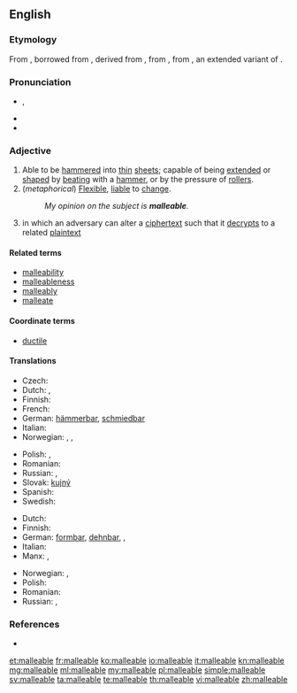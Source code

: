 ==English==

===Etymology===
From {{etyl|enm}} {{term|malliable|lang=enm}}, borrowed from {{etyl|LL.}} {{term|malleabilis|malleābilis|lang=la}}, derived from {{term|malleare|malleāre|to hammer|lang=la}}, from {{term|malleus||hammer|lang=la}}, from {{etyl|ine-pro|en}} {{recons|mal-ni-||crushing|lang=ine-pro}}, an extended variant of {{etyl|ine-pro|en}} {{recons|melH₂-||crush, grind|lang=ine-pro}}.

===Pronunciation===
* {{a|US}} {{IPA|/ˈmæliəbəl/}}, {{X-SAMPA|/"m{li@b@l/}}
* {{audio|en-us-malleable.ogg|Audio (US)}}
* {{hyphenation|mal|le|a|ble}}

===Adjective===
{{en-adj}}

# Able to be [[hammer]]ed into [[thin]] [[sheet]]s; capable of being [[extend]]ed or [[shape]]d by [[beat]]ing with a [[hammer]], or by the pressure of [[roller]]s.
# (''metaphorical'') [[flexible|Flexible]], [[liable]] to [[change]].
#: ''My opinion on the subject is '''malleable'''.''
# {{cryptography|of an algorithm}} in which an adversary can alter a [[ciphertext]] such that it [[decrypts]] to a related [[plaintext]]

====Related terms====
* [[malleability]]
* [[malleableness]]
* [[malleably]]
* [[malleate]]

====Coordinate terms====
* [[ductile]]

====Translations====
{{trans-top|able to be hammered into thin sheets}}
* Czech: {{t-|cs|kujný}}
* Dutch: {{t-|nl|hamerbaar}}, {{t|nl|smeedbaar}}
* Finnish: {{t-|fi|taottava}}
* French: {{t+|fr|malléable}}
* German: [[hämmerbar]], [[schmiedbar]]
* Italian: {{t+|it|malleabile}}
* Norwegian: {{t+|no|bøyelig}}, {{t-|no|fleksibel}}, {{t-|no|smidig}}
{{trans-mid}}
* Polish: {{t-|pl|kowalny|m}}, {{t-|pl|kujny|m}}
* Romanian: {{t+|ro|maleabil}}
* Russian: {{t+|ru|ковкий}}, {{t+|ru|пластичный}}
* Slovak: [[kujný]]
* Spanish: {{t-|es|maleable}}
* Swedish: {{t-|sv|smidbar}}
{{trans-bottom}}

{{trans-top|liable to change}}
* Dutch: {{t-|nl|kneedbaar}}
* Finnish: {{t-|fi|mukautuvainen}}
* German: [[formbar]], [[dehnbar]], {{t+|de|verformbar}}, {{t+|de|plastisch}}
* Italian: {{t+|it|malleabile}}
* Manx: {{t-|gv|so-lhoobagh}}, {{t-|gv|so-chummeydagh}}
{{trans-mid}}
* Norwegian: {{t-|no|fleksibel}}, {{t-|no|smidig}}
* Polish: {{t-|pl|podatny|m}}
* Romanian: {{t+|ro|maleabil}}
* Russian: {{t+|ru|податливый}}, {{t+|ru|восприимчивый}}
{{trans-bottom}}

===References===
* {{R:Webster 1913}}

[[et:malleable]]
[[fr:malleable]]
[[ko:malleable]]
[[io:malleable]]
[[it:malleable]]
[[kn:malleable]]
[[mg:malleable]]
[[ml:malleable]]
[[my:malleable]]
[[pl:malleable]]
[[simple:malleable]]
[[sv:malleable]]
[[ta:malleable]]
[[te:malleable]]
[[th:malleable]]
[[vi:malleable]]
[[zh:malleable]]